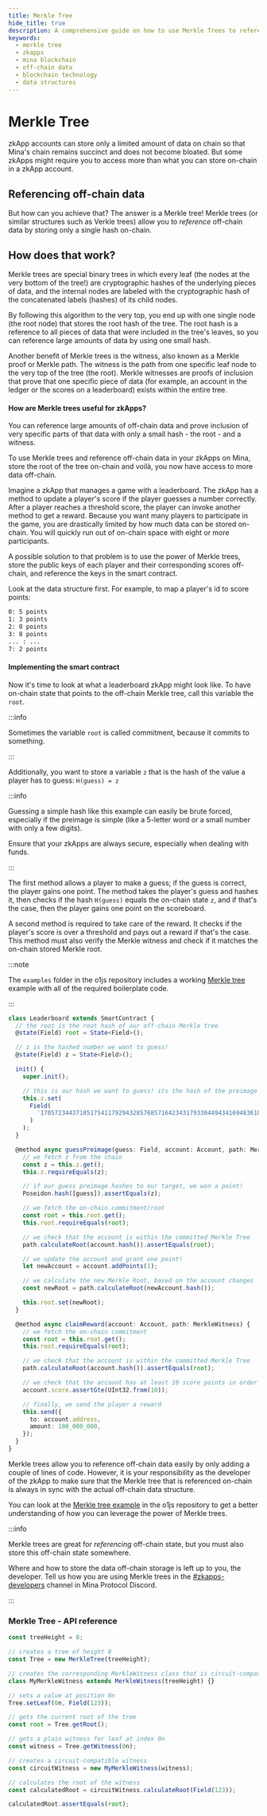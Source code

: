 ```yaml
---
title: Merkle Tree
hide_title: true
description: A comprehensive guide on how to use Merkle Trees to reference off-chain data in zkApps on Mina. Understand the Merkle Tree algorithm, implementation, and significance in managing large data.
keywords:
  - merkle tree
  - zkapps
  - mina blockchain
  - off-chain data
  - blockchain technology
  - data structures
---
```


# Merkle Tree

zkApp accounts can store only a limited amount of data on chain so that Mina's chain remains succinct and does not become bloated.
But some zkApps might require you to access more than what you can store on-chain in a zkApp account.

## Referencing off-chain data

But how can you achieve that? The answer is a Merkle tree! Merkle trees (or similar structures such as Verkle trees) allow you to _reference_ off-chain data by storing only a single hash on-chain.

## How does that work?

Merkle trees are special binary trees in which every leaf (the nodes at the very bottom of the tree!) are cryptographic hashes of the underlying pieces of data, and the internal nodes are labeled with the cryptographic hash of the concatenated labels (hashes) of its child nodes.

By following this algorithm to the very top, you end up with one single node (the root node) that stores the root hash of the tree. The root hash is a reference to all pieces of data that were included in the tree's leaves, so you can reference large amounts of data by using one small hash.

Another benefit of Merkle trees is the witness, also known as a Merkle proof or Merkle path. The witness is the path from one specific leaf node to the very top of the tree (the root). Merkle witnesses are proofs of inclusion that prove that one specific piece of data (for example, an account in the ledger or the scores on a leaderboard) exists within the entire tree.

#### How are Merkle trees useful for zkApps?

You can reference large amounts of off-chain data and prove inclusion of very specific parts of that data with only a small hash - the root - and a witness.

To use Merkle trees and reference off-chain data in your zkApps on Mina, store the root of the tree on-chain and voilà,
you now have access to more data off-chain.

Imagine a zkApp that manages a game with a leaderboard. The zkApp has a method to update a player's score if the player guesses a number correctly.
After a player reaches a threshold score, the player can invoke another method to get a reward. Because you want many players to participate in the game,
you are drastically limited by how much data can be stored on-chain. You will quickly run out of on-chain space with eight or more participants.

A possible solution to that problem is to use the power of Merkle trees, store the public keys of each player and their corresponding scores off-chain, and reference the keys in the smart contract.

Look at the data structure first. For example, to map a player's id to score points:

```sh
0: 5 points
1: 3 points
2: 0 points
3: 8 points
... : ...
7: 2 points
```

#### Implementing the smart contract

Now it's time to look at what a leaderboard zkApp might look like. To have on-chain state that points to the off-chain Merkle tree, call this variable the `root`.

:::info

Sometimes the variable `root` is called commitment, because it commits to something.

:::

Additionally, you want to store a variable `z` that is the hash of the value a player has to guess: `H(guess) = z`

:::info

Guessing a simple hash like this example can easily be brute forced, especially if the preimage is simple (like a 5-letter word or a small number with only a few digits).

Ensure that your zkApps are always secure, especially when dealing with funds.

:::

The first method allows a player to make a guess; if the guess is correct, the player gains one point.
The method takes the player's guess and hashes it, then checks if the hash `H(guess)` equals the on-chain state `z`, and if that's the case, then the player gains one point on the scoreboard.

A second method is required to take care of the reward. It checks if the player's score is over a threshold and pays out a reward if that's the case.
This method must also verify the Merkle witness and check if it matches the on-chain stored Merkle root.

:::note

The `examples` folder in the o1js repository includes a working [Merkle tree](https://github.com/o1-labs/o1js/tree/main/src/examples/zkapps/merkle-tree) example with all of the required boilerplate code.

:::

```ts
class Leaderboard extends SmartContract {
  // the root is the root hash of our off-chain Merkle tree
  @state(Field) root = State<Field>();

  // z is the hashed number we want to guess!
  @state(Field) z = State<Field>();

  init() {
    super.init();

    // this is our hash we want to guess! its the hash of the preimage "22", but keep it a secret!
    this.z.set(
      Field(
        '17057234437185175411792943285768571642343179330449434169483610110583519635705'
      )
    );
  }

  @method async guessPreimage(guess: Field, account: Account, path: MerkleWitness) {
    // we fetch z from the chain
    const z = this.z.get();
    this.z.requireEquals(z);

    // if our guess preimage hashes to our target, we won a point!
    Poseidon.hash([guess]).assertEquals(z);

    // we fetch the on-chain commitment/root
    const root = this.root.get();
    this.root.requireEquals(root);

    // we check that the account is within the committed Merkle Tree
    path.calculateRoot(account.hash()).assertEquals(root);

    // we update the account and grant one point!
    let newAccount = account.addPoints(1);

    // we calculate the new Merkle Root, based on the account changes
    const newRoot = path.calculateRoot(newAccount.hash());

    this.root.set(newRoot);
  }

  @method async claimReward(account: Account, path: MerkleWitness) {
    // we fetch the on-chain commitment
    const root = this.root.get();
    this.root.requireEquals(root);

    // we check that the account is within the committed Merkle Tree
    path.calculateRoot(account.hash()).assertEquals(root);

    // we check that the account has at least 10 score points in order to claim the reward
    account.score.assertGte(UInt32.from(10));

    // finally, we send the player a reward
    this.send({
      to: account.address,
      amount: 100_000_000,
    });
  }
}
```

Merkle trees allow you to reference off-chain data easily by only adding a couple of lines of code.
However, it is your responsibility as the developer of the zkApp to make sure that the Merkle tree that is referenced on-chain is always in sync with the actual off-chain data structure.

You can look at the [Merkle tree example](https://github.com/o1-labs/o1js/tree/main/src/examples/zkapps/merkle-tree) in the o1js repository to get a better understanding of how you can leverage the power of Merkle trees.

:::info

Merkle trees are great for _referencing_ off-chain state, but you must also store this off-chain state somewhere.

Where and how to store the data off-chain storage is left up to you, the developer. Tell us how you are using Merkle trees in the  [#zkapps-developers](https://discord.com/channels/484437221055922177/915745847692636181) channel in Mina Protocol Discord.

:::

### Merkle Tree - API reference

```ts
const treeHeight = 8;

// creates a tree of height 8
const Tree = new MerkleTree(treeHeight);

// creates the corresponding MerkleWitness class that is circuit-compatible
class MyMerkleWitness extends MerkleWitness(treeHeight) {}

// sets a value at position 0n
Tree.setLeaf(0n, Field(123));

// gets the current root of the tree
const root = Tree.getRoot();

// gets a plain witness for leaf at index 0n
const witness = Tree.getWitness(0n);

// creates a circuit-compatible witness
const circuitWitness = new MyMerkleWitness(witness);

// calculates the root of the witness
const calculatedRoot = circuitWitness.calculateRoot(Field(123));

calculatedRoot.assertEquals(root);
```
